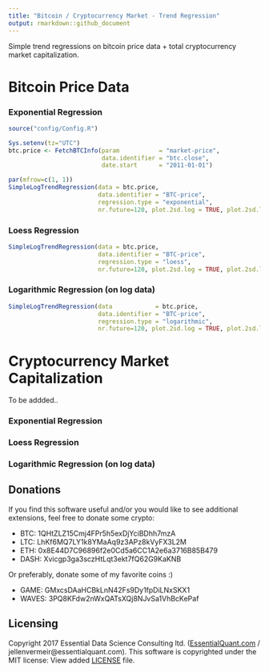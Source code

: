```yaml
---
title: "Bitcoin / Cryptocurrency Market - Trend Regression"
output: rmarkdown::github_document
---
```


Simple trend regressions on bitcoin price data + total cryptocurrency market capitalization.

# Bitcoin Price Data

### Exponential Regression

```r
source("config/Config.R")

Sys.setenv(tz="UTC")
btc.price <- FetchBTCInfo(param           = "market-price",   
                          data.identifier = "btc.close", 
                          date.start      = "2011-01-01")

par(mfrow=c(1, 1))
SimpleLogTrendRegression(data = btc.price, 
                         data.identifier = "BTC-price",
                         regression.type = "exponential",
                         nr.future=120, plot.2sd.log = TRUE, plot.2sd.levels = FALSE)
```

### Loess Regression

```r
SimpleLogTrendRegression(data = btc.price, 
                         data.identifier = "BTC-price",
                         regression.type = "loess",
                         nr.future=120, plot.2sd.log = TRUE, plot.2sd.levels = TRUE)
```

### Logarithmic Regression (on log data)

```r
SimpleLogTrendRegression(data            = btc.price,
                         data.identifier = "BTC-price",
                         regression.type = "logarithmic",
                         nr.future=120, plot.2sd.log = TRUE, plot.2sd.levels = TRUE)
```
 
# Cryptocurrency Market Capitalization

To be addded..

### Exponential Regression

### Loess Regression

### Logarithmic Regression (on log data)

## Donations

If you find this software useful and/or you would like to see additional extensions, feel free to donate some crypto:

 - BTC: 1QHtZLZ15Cmj4FPr5h5exDjYciBDhh7mzA
 - LTC: LhKf6MQ7LY1k8YMaAq9z3APz8kVyFX3L2M
 - ETH: 0x8E44D7C96896f2e0Cd5a6CC1A2e6a3716B85B479
 - DASH: Xvicgp3ga3sczHtLqt3ekt7fQ62G9KaKNB

Or preferably, donate some of my favorite coins :)

 - GAME: GMxcsDAaHCBkLnN42Fs9Dy1fpDiLNxSKX1
 - WAVES: 3PQ8KFdw2nWxQATsXQj8NJvSa1VhBcKePaf
 
## Licensing

Copyright 2017 Essential Data Science Consulting ltd. ([EssentialQuant.com](http://essentialquant.com "EssentialQuant") / jellenvermeir@essentialquant.com).
This software is copyrighted under the MIT license: View added [LICENSE](./LICENSE) file.
